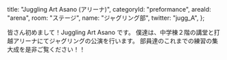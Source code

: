 
  title: "Juggling Art Asano (アリーナ)",
  categoryId: "preformance",
  areaId: "arena",
  room: "ステージ",
  name: "ジャグリング部",
  twitter: "jugg_A",
};

皆さん初めまして！Juggling Art Asano です。
僕達は、<Link href="/map/jhs-f2">中学棟２階</Link>の講堂と打越アリーナにてジャグリングの公演を行います。
部員達のこれまでの練習の集大成を是非ご覧ください！！
